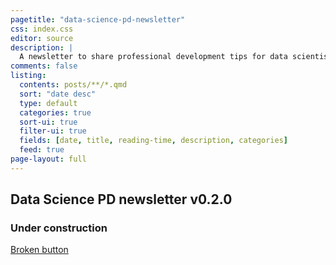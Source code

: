 ```yaml
---
pagetitle: "data-science-pd-newsletter"
css: index.css
editor: source
description: | 
  A newsletter to share professional development tips for data scientists in the NHS
comments: false
listing:
  contents: posts/**/*.qmd
  sort: "date desc"
  type: default
  categories: true
  sort-ui: true
  filter-ui: true
  fields: [date, title, reading-time, description, categories]
  feed: true
page-layout: full
---
```


:::: {.hero-banner}

::: {.hero-image .hero-image-left}
:::

::: {.content-block}

# Data Science PD newsletter <span>v0.2.0</span>

### Under construction

::: {.hero-buttons}
[Broken button](mailto:datascience@nhs.net?subject="Subscribe to PD newsletter"){.btn-action-primary .btn-action .btn .btn-success .btn-lg role="button"}
::: 

:::

::: {.hero-image .hero-image-right}
:::

::::
</br>

